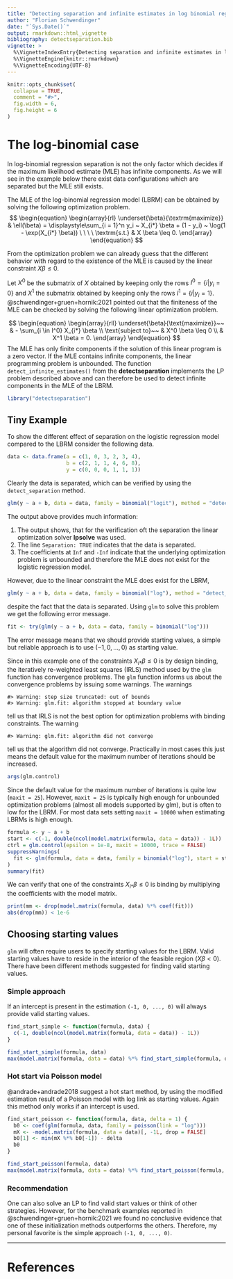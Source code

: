 ```yaml
---
title: "Detecting separation and infinite estimates in log binomial regression"
author: "Florian Schwendinger"
date: "`Sys.Date()`"
output: rmarkdown::html_vignette
bibliography: detectseparation.bib
vignette: >
  %\VignetteIndexEntry{Detecting separation and infinite estimates in log binomial regression}
  %\VignetteEngine{knitr::rmarkdown}
  %\VignetteEncoding{UTF-8}
---
```


```r
knitr::opts_chunk$set(
  collapse = TRUE,
  comment = "#>",
  fig.width = 6,
  fig.height = 6
)
```


# The log-binomial case
In log-binomial regression separation is not the only factor which
decides if the maximum likelihood estimate (MLE) has infinite components.
As we will see in the example below there exist data configurations
which are separated but the MLE still exists.

The MLE of the log-binomial regression model (LBRM) can be obtained by solving
the following optimization problem.
$$
\begin{equation}
    \begin{array}{rl}
    \underset{\beta}{\textrm{maximize}} &
    \ell(\beta) = \displaystyle\sum_{i = 1}^n y_i ~ X_{i*} \beta + (1 - y_i) ~  \log(1 - \exp(X_{i*} \beta)) \ \ \ \
    \textrm{s.t.} &
    X \beta \leq 0.
    \end{array}
\end{equation}
$$

From the optimization problem we can already guess that the different behavior 
with regard to the existence of the MLE is caused by the linear constraint
$X \beta \leq 0$.


Let $X^0$ be the submatrix of $X$ obtained by keeping only the rows
$I^0 = \{i|y_i = 0\}$ and $X^1$ the submatrix obtained by keeping only
the rows $I^1 = \{i|y_i = 1\}$.
@schwendinger+gruen+hornik:2021 pointed out that the finiteness of the MLE 
can be checked by solving the following linear optimization problem.

$$
\begin{equation}
\begin{array}{rll}
  \underset{\beta}{\text{maximize}}~~  &
    - \sum_{i \in I^0} X_{i*} \beta \\
  \text{subject to}~~  &
    X^0 \beta \leq 0 \\
  & X^1 \beta = 0.
\end{array}
\end{equation}
$$
The MLE has only finite components if the solution of this linear program is a
zero vector. If the MLE contains infinite components, the linear programming problem
is unbounded. The function `detect_infinite_estimates()` from the **detectseparation** 
implements the LP problem described above and can therefore be used to detect
infinite components in the MLE of the LBRM. 

```r
library("detectseparation")
```

## Tiny Example
To show the different effect of separation on the logistic regression model
compared to the LBRM consider the following data.
```r
data <- data.frame(a = c(1, 0, 3, 2, 3, 4), 
                   b = c(2, 1, 1, 4, 6, 8),
                   y = c(0, 0, 0, 1, 1, 1))
```

Clearly the data is separated, which can be verified by using the `detect_separation`
method.

```r
glm(y ~ a + b, data = data, family = binomial("logit"), method = "detect_separation")
```

The output above provides much information:

1. The output shows, that for the verification oft the separation the linear optimization solver **lpsolve** was used.  
2. The line `Separation: TRUE` indicates that the data is separated.
3. The coefficients at `Inf` and `-Inf` indicate that the underlying optimization problem is unbounded and therefore the MLE does not exist for the logistic regression model.


However, due to the linear constraint the MLE does exist for the LBRM,

```r
glm(y ~ a + b, data = data, family = binomial("log"), method = "detect_separation")
```

despite the fact that the data is separated.
Using `glm` to solve this problem we get the following error message.

```r
fit <- try(glm(y ~ a + b, data = data, family = binomial("log")))
```

The error message means that we should provide starting values, a simple
but reliable approach is to use $(-1, 0, ..., 0)$ as starting value.

Since in this example one of the constraints $X_{i*} \beta \leq 0$
is by design binding, the iteratively re-weighted least squares (IRLS)
method used by the `glm` function has convergence problems.
The `glm` function informs us about the convergence problems by
issuing some warnings. The warnings 

```
#> Warning: step size truncated: out of bounds
#> Warning: glm.fit: algorithm stopped at boundary value
```

tell us that IRLS is not the best option for optimization problems with binding constraints.
The warning 

```
#> Warning: glm.fit: algorithm did not converge
```

tell us that the algorithm did not converge. Practically in most cases this just means
the default value for the maximum number of iterations should be increased.


```r
args(glm.control)
```
Since the default value for the maximum number of iterations is quite low (`maxit = 25`).
However, `maxit = 25` is typically high enough for unbounded optimization problems 
(almost all models supported by glm), but is often to low for the LBRM.
For most data sets setting `maxit = 10000` when estimating LBRMs is high enough.

```r
formula <- y ~ a + b
start <- c(-1, double(ncol(model.matrix(formula, data = data)) - 1L))
ctrl = glm.control(epsilon = 1e-8, maxit = 10000, trace = FALSE)
suppressWarnings(
  fit <- glm(formula, data = data, family = binomial("log"), start = start, control = ctrl)
)
summary(fit)
```

We can verify that one of the constraints $X_{i*} \beta \leq 0$ is binding by multiplying the
coefficients with the model matrix.
```r
print(mm <- drop(model.matrix(formula, data) %*% coef(fit)))
abs(drop(mm)) < 1e-6
```

## Choosing starting values
`glm` will often require users to specify starting values for the LBRM.
Valid starting values have to reside in the interior of the feasible region ($X \beta < 0$).
There have been different methods suggested for finding valid starting values.

### Simple approach
If an intercept is present in the estimation `(-1, 0, ..., 0)` will always provide 
valid starting values.
```r
find_start_simple <- function(formula, data) {
  c(-1, double(ncol(model.matrix(formula, data = data)) - 1L))  
}

find_start_simple(formula, data)
max(model.matrix(formula, data = data) %*% find_start_simple(formula, data))
```

### Hot start via Poisson model
@andrade+andrade2018 suggest a hot start method, by using the modified estimation result
of a Poisson model with log link as starting values. Again this method only works if an
intercept is used.
```r
find_start_poisson <- function(formula, data, delta = 1) {
  b0 <- coef(glm(formula, data, family = poisson(link = "log")))
  mX <- -model.matrix(formula, data = data)[, -1L, drop = FALSE]
  b0[1] <- min(mX %*% b0[-1]) - delta
  b0
}

find_start_poisson(formula, data)
max(model.matrix(formula, data = data) %*% find_start_poisson(formula, data))
```

### Recommendation
One can also solve an LP to find valid start values or think of other strategies.
However, for the benchmark examples reported in @schwendinger+gruen+hornik:2021
we found no conclusive evidence that one of these initialization methods outperforms
the others. Therefore, my personal favorite is the simple approach `(-1, 0, ..., 0)`.


---

# References
